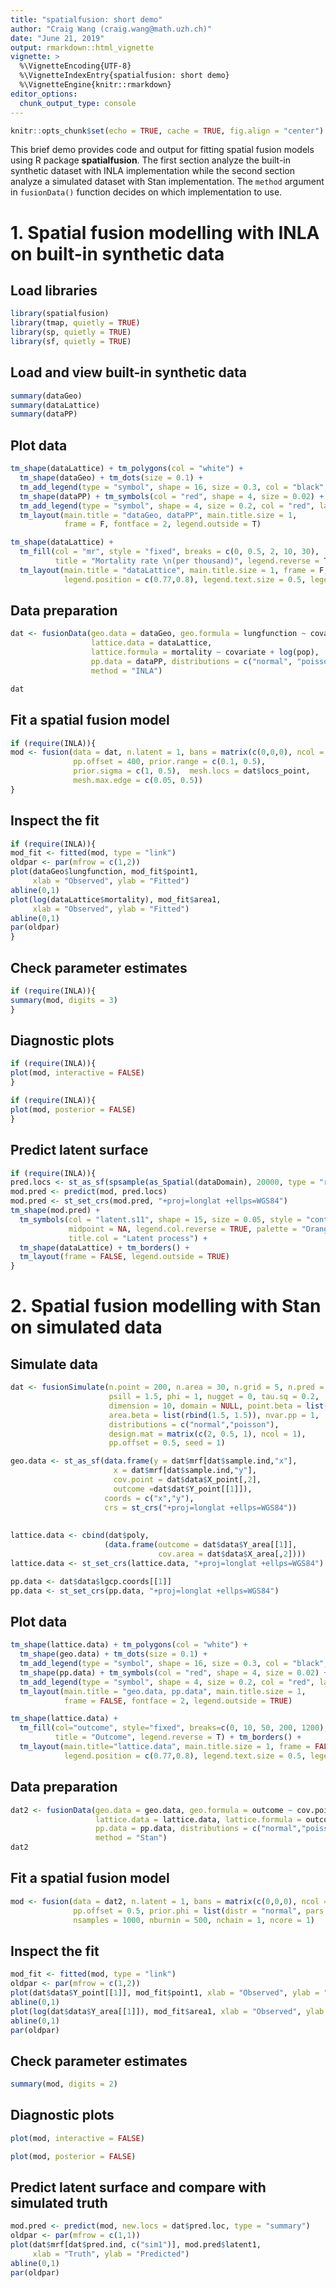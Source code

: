 ---
title: "spatialfusion: short demo"
author: "Craig Wang (craig.wang@math.uzh.ch)"
date: "June 21, 2019"
output: rmarkdown::html_vignette
vignette: >
  %\VignetteEncoding{UTF-8}
  %\VignetteIndexEntry{spatialfusion: short demo}
  %\VignetteEngine{knitr::rmarkdown}
editor_options: 
  chunk_output_type: console
---

```{r setup, include=FALSE}
knitr::opts_chunk$set(echo = TRUE, cache = TRUE, fig.align = "center")
```
This brief demo provides code and output for fitting spatial fusion models using R package **spatialfusion**. The first section analyze the built-in synthetic dataset with INLA implementation while the second section analyze a simulated dataset with Stan implementation. The `method` argument in `fusionData()` function decides on which implementation to use.

# 1. Spatial fusion modelling with INLA on built-in synthetic data

## Load libraries
```{r}
library(spatialfusion)
library(tmap, quietly = TRUE)
library(sp, quietly = TRUE)
library(sf, quietly = TRUE)
```

## Load and view built-in synthetic data

```{r}
summary(dataGeo)
summary(dataLattice)
summary(dataPP)
```

## Plot data

```{r, message = FALSE, out.width = '50%'}
tm_shape(dataLattice) + tm_polygons(col = "white") +
  tm_shape(dataGeo) + tm_dots(size = 0.1) +
  tm_add_legend(type = "symbol", shape = 16, size = 0.3, col = "black", label = "geostatistical") +
  tm_shape(dataPP) + tm_symbols(col = "red", shape = 4, size = 0.02) +  
  tm_add_legend(type = "symbol", shape = 4, size = 0.2, col = "red", label = "point pattern") +
  tm_layout(main.title = "dataGeo, dataPP", main.title.size = 1, 
            frame = F, fontface = 2, legend.outside = T)
```

```{r, message = FALSE, out.width = '50%'}
tm_shape(dataLattice) +
  tm_fill(col = "mr", style = "fixed", breaks = c(0, 0.5, 2, 10, 30),
          title = "Mortality rate \n(per thousand)", legend.reverse = T) + tm_borders() +
  tm_layout(main.title = "dataLattice", main.title.size = 1, frame = F, fontface = 2,
            legend.position = c(0.77,0.8), legend.text.size = 0.5, legend.title.size = 0.5)
```

## Data preparation
```{r, message = FALSE}
dat <- fusionData(geo.data = dataGeo, geo.formula = lungfunction ~ covariate,
                  lattice.data = dataLattice,
                  lattice.formula = mortality ~ covariate + log(pop),
                  pp.data = dataPP, distributions = c("normal", "poisson"),
                  method = "INLA")

dat
```

## Fit a spatial fusion model
```{r}
if (require(INLA)){
mod <- fusion(data = dat, n.latent = 1, bans = matrix(c(0,0,0), ncol = 1),
              pp.offset = 400, prior.range = c(0.1, 0.5),
              prior.sigma = c(1, 0.5),  mesh.locs = dat$locs_point,
              mesh.max.edge = c(0.05, 0.5))
}
```

## Inspect the fit
```{r, fig.width = 8, fig.height = 5}
if (require(INLA)){
mod_fit <- fitted(mod, type = "link")
oldpar <- par(mfrow = c(1,2))
plot(dataGeo$lungfunction, mod_fit$point1,
     xlab = "Observed", ylab = "Fitted")
abline(0,1)
plot(log(dataLattice$mortality), mod_fit$area1,
     xlab = "Observed", ylab = "Fitted")
abline(0,1)
par(oldpar)
}

```

## Check parameter estimates
```{r}
if (require(INLA)){
summary(mod, digits = 3)
}
```

## Diagnostic plots
```{r, message = FALSE}
if (require(INLA)){
plot(mod, interactive = FALSE)
}
```

```{r, message = FALSE, out.width = '50%'}
if (require(INLA)){
plot(mod, posterior = FALSE)
}
```

## Predict latent surface
```{r, out.width = '50%'}
if (require(INLA)){
pred.locs <- st_as_sf(spsample(as_Spatial(dataDomain), 20000, type = "regular"))
mod.pred <- predict(mod, pred.locs)
mod.pred <- st_set_crs(mod.pred, "+proj=longlat +ellps=WGS84")
tm_shape(mod.pred) +
  tm_symbols(col = "latent.s11", shape = 15, size = 0.05, style = "cont",
             midpoint = NA, legend.col.reverse = TRUE, palette = "Oranges",
             title.col = "Latent process") +
  tm_shape(dataLattice) + tm_borders() +
  tm_layout(frame = FALSE, legend.outside = TRUE)
}
```

# 2. Spatial fusion modelling with Stan on simulated data

## Simulate data

```{r, message = FALSE}
dat <- fusionSimulate(n.point = 200, n.area = 30, n.grid = 5, n.pred = 100,
                      psill = 1.5, phi = 1, nugget = 0, tau.sq = 0.2,
                      dimension = 10, domain = NULL, point.beta = list(rbind(1,5)),
                      area.beta = list(rbind(1.5, 1.5)), nvar.pp = 1,
                      distributions = c("normal","poisson"),
                      design.mat = matrix(c(2, 0.5, 1), ncol = 1), 
                      pp.offset = 0.5, seed = 1)

geo.data <- st_as_sf(data.frame(y = dat$mrf[dat$sample.ind,"x"],
                       x = dat$mrf[dat$sample.ind,"y"],
                       cov.point = dat$data$X_point[,2],
                       outcome =dat$dat$Y_point[[1]]), 
                     coords = c("x","y"),
                     crs = st_crs("+proj=longlat +ellps=WGS84"))
            
                               
lattice.data <- cbind(dat$poly,
                     (data.frame(outcome = dat$data$Y_area[[1]],
                                 cov.area = dat$data$X_area[,2])))
lattice.data <- st_set_crs(lattice.data, "+proj=longlat +ellps=WGS84")

pp.data <- dat$data$lgcp.coords[[1]]
pp.data <- st_set_crs(pp.data, "+proj=longlat +ellps=WGS84")
```

## Plot data

```{r, out.width = '45%'}
tm_shape(lattice.data) + tm_polygons(col = "white") + 
  tm_shape(geo.data) + tm_dots(size = 0.1) +
  tm_add_legend(type = "symbol", shape = 16, size = 0.3, col = "black", label = "geostatistical") +
  tm_shape(pp.data) + tm_symbols(col = "red", shape = 4, size = 0.02) +
  tm_add_legend(type = "symbol", shape = 4, size = 0.2, col = "red", label = "point pattern") +
  tm_layout(main.title = "geo.data, pp.data", main.title.size = 1, 
            frame = FALSE, fontface = 2, legend.outside = TRUE)
```


```{r, out.width = '35%'}
tm_shape(lattice.data) + 
  tm_fill(col="outcome", style="fixed", breaks=c(0, 10, 50, 200, 1200),
          title = "Outcome", legend.reverse = T) + tm_borders() +
  tm_layout(main.title="lattice.data", main.title.size = 1, frame = FALSE, fontface = 2,
            legend.position = c(0.77,0.8), legend.text.size = 0.5, legend.title.size = 0.5)
```


## Data preparation
```{r}
dat2 <- fusionData(geo.data = geo.data, geo.formula = outcome ~ cov.point,
                   lattice.data = lattice.data, lattice.formula = outcome ~ cov.area,
                   pp.data = pp.data, distributions = c("normal","poisson"), 
                   method = "Stan")
dat2
```

## Fit a spatial fusion model
```{r, results = "hide"}
mod <- fusion(data = dat2, n.latent = 1, bans = matrix(c(0,0,0), ncol = 1),
              pp.offset = 0.5, prior.phi = list(distr = "normal", pars = c(1, 1)),
              nsamples = 1000, nburnin = 500, nchain = 1, ncore = 1)
```

## Inspect the fit
```{r, fig.width = 8, fig.height = 5}
mod_fit <- fitted(mod, type = "link")
oldpar <- par(mfrow = c(1,2))
plot(dat$data$Y_point[[1]], mod_fit$point1, xlab = "Observed", ylab = "Fitted")
abline(0,1)
plot(log(dat$data$Y_area[[1]]), mod_fit$area1, xlab = "Observed", ylab = "Fitted")
abline(0,1)
par(oldpar)
```

## Check parameter estimates
```{r}
summary(mod, digits = 2) 
```

## Diagnostic plots
```{r, message = FALSE}
plot(mod, interactive = FALSE)
```

```{r, message = FALSE}
plot(mod, posterior = FALSE) 
```

## Predict latent surface and compare with simulated truth
```{r, fig.width = 5, fig.height = 5}
mod.pred <- predict(mod, new.locs = dat$pred.loc, type = "summary")
oldpar <- par(mfrow = c(1,1))
plot(dat$mrf[dat$pred.ind, c("sim1")], mod.pred$latent1, 
     xlab = "Truth", ylab = "Predicted")
abline(0,1)
par(oldpar)
```

